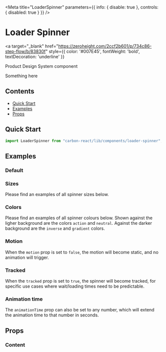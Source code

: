 
<Meta
  title="LoaderSpinner"
  parameters={{ info: { disable: true }, controls: { disabled: true } }}
/>

# Loader Spinner

<a
  target="_blank"
  href="https://zeroheight.com/2ccf2b601/p/734c86-step-flow/b/83830f"
  style={{ color: '#007E45', fontWeight: 'bold', textDecoration: 'underline' }}
>
  Product Design System component
</a>

Something here

## Contents

- [Quick Start](#quick-start)
- [Examples](#examples)
- [Props](#props)

## Quick Start

```js
import LoaderSpinner from "carbon-react/lib/components/loader-spinner";
```

## Examples

### Default

<Canvas>
  <Story name="default" story={stories.DefaultStory}/>
</Canvas>

### Sizes

Please find an examples of all spinner sizes below.

<Canvas>
  <Story name="sizes" story={stories.Sizes}/>
</Canvas>

### Colors

Please find an examples of all spinner colours below. Shown against the ligher background are the colors `action` and `neutral`.
Against the darker background are the `inverse` and `gradient` colors.

<Canvas>
  <Story name="colors" story={stories.Colors}/>
</Canvas>

### Motion

When the `motion` prop is set to `false`, the motion will become static, and no animation will trigger.

<Canvas>
  <Story name="motion" story={stories.Motion}/>
</Canvas>

### Tracked

When the `tracked` prop is set to `true`, the spinner will become tracked, for specific use cases where wait/loading times
need to be predictable.

<Canvas>
  <Story name="tracked" story={stories.Tracked}/>
</Canvas>

### Animation time

The `animationTime` prop can also be set to any number, which will extend the animation time to that number in seconds.

<Canvas>
  <Story name="animation time" story={stories.AnimationTime}/>
</Canvas>

## Props

### Content

<StyledSystemProps of={LoaderSpinner} margin noHeader />
